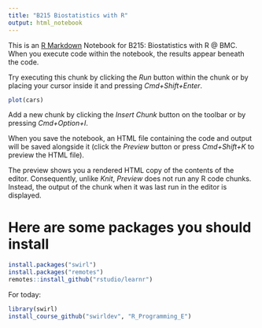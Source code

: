```yaml
---
title: "B215 Biostatistics with R"
output: html_notebook
---
```


This is an [R Markdown](http://rmarkdown.rstudio.com) Notebook for B215: Biostatistics with R @ BMC. When you execute code within the notebook, the results appear beneath the code. 

Try executing this chunk by clicking the *Run* button within the chunk or by placing your cursor inside it and pressing *Cmd+Shift+Enter*. 

```r
plot(cars)
```

Add a new chunk by clicking the *Insert Chunk* button on the toolbar or by pressing *Cmd+Option+I*.

When you save the notebook, an HTML file containing the code and output will be saved alongside it (click the *Preview* button or press *Cmd+Shift+K* to preview the HTML file). 

The preview shows you a rendered HTML copy of the contents of the editor. Consequently, unlike *Knit*, *Preview* does not run any R code chunks. Instead, the output of the chunk when it was last run in the editor is displayed.


# Here are some packages you should install

```r
install.packages("swirl")
install.packages("remotes")
remotes::install_github("rstudio/learnr")
```

For today:
```r
library(swirl)
install_course_github("swirldev", "R_Programming_E")
```



